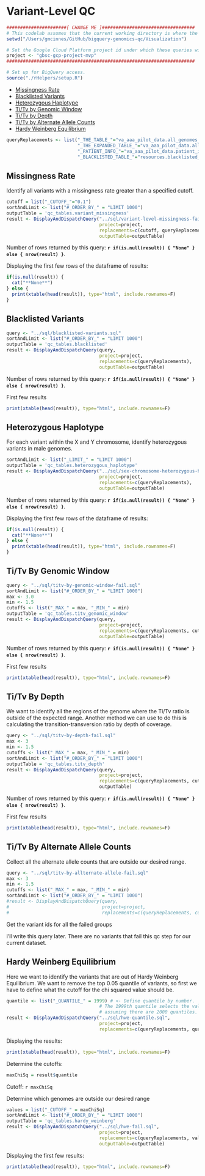 <!-- R Markdown Documentation, DO NOT EDIT THE PLAIN MARKDOWN VERSION OF THIS FILE -->

<!-- Copyright 2015 Google Inc. All rights reserved. -->

<!-- Licensed under the Apache License, Version 2.0 (the "License"); -->
<!-- you may not use this file except in compliance with the License. -->
<!-- You may obtain a copy of the License at -->

<!--     http://www.apache.org/licenses/LICENSE-2.0 -->

<!-- Unless required by applicable law or agreed to in writing, software -->
<!-- distributed under the License is distributed on an "AS IS" BASIS, -->
<!-- WITHOUT WARRANTIES OR CONDITIONS OF ANY KIND, either express or implied. -->
<!-- See the License for the specific language governing permissions and -->
<!-- limitations under the License. -->

# Variant-Level QC

```r
######################[ CHANGE ME ]##################################
# This codelab assumes that the current working directory is where the Rmd file resides.
setwd("/Users/gmcinnes/GitHub/bigquery-genomics-qc/Visualization")

# Set the Google Cloud Platform project id under which these queries will run.
project <- "gbsc-gcp-project-mvp"
#####################################################################
```

```r
# Set up for BigQuery access.
source("./rHelpers/setup.R")
```

* [Missingness Rate](#missingness-rate)
* [Blacklisted Variants](#blacklisted-variants)
* [Heterozygous Haplotype](#heterozygous-haplotype)
* [Ti/Tv by Genomic Window](#titv-by-genomic-window)
* [Ti/Tv by Depth](#titv-by-depth)
* [Ti/Tv by Alternate Allele Counts](#titv-by-alternate-allele-counts)
* [Hardy Weinberg Equilibrium](#hardy-weinberg-equilibrium)

```r
queryReplacements <- list("_THE_TABLE_"="va_aaa_pilot_data.all_genomes_gvcfs_20150514",
                          "_THE_EXPANDED_TABLE_"="va_aaa_pilot_data.all_genomes_expanded_vcfs_java3",
                          "_PATIENT_INFO_"="va_aaa_pilot_data.patient_info",
                          "_BLACKLISTED_TABLE_"="resources.blacklisted_positions")
```

## Missingness Rate

Identify all variants with a missingness rate greater than a specified cutoff.

```r
cutoff = list("_CUTOFF_"="0.1")
sortAndLimit <- list("#_ORDER_BY_" = "LIMIT 1000")
outputTable = 'qc_tables.variant_missingness'
result <- DisplayAndDispatchQuery("../sql/variant-level-missingness-fail.sql",
                                  project=project,
                                  replacements=c(cutoff, queryReplacements),
                                  outputTable=outputTable)
```
Number of rows returned by this query: **`r if(is.null(result)) { "None" } else { nrow(result) }`**.

Displaying the first few rows of the dataframe of results:
```r
if(is.null(result)) { 
  cat("**None**") 
} else {
  print(xtable(head(result)), type="html", include.rownames=F)
}
```

## Blacklisted Variants

```r
query <- "../sql/blacklisted-variants.sql"
sortAndLimit <- list("#_ORDER_BY_" = "LIMIT 1000")
outputTable = 'qc_tables.blacklisted'
result <- DisplayAndDispatchQuery(query,
                                  project=project,
                                  replacements=c(queryReplacements),
                                  outputTable=outputTable)
```

Number of rows returned by this query: **`r if(is.null(result)) { "None" } else { nrow(result) }`**.

First few results
```r
print(xtable(head(result)), type="html", include.rownames=F)
```

## Heterozygous Haplotype
For each variant within the X and Y chromosome, identify heterozygous variants in male genomes.

```r
sortAndLimit <- list("_LIMIT_" = "LIMIT 1000")
outputTable = 'qc_tables.heterozygous_haplotype'
result <- DisplayAndDispatchQuery("../sql/sex-chromosome-heterozygous-haplotypes.sql",
                                  project=project,
                                  replacements=c(queryReplacements),
                                  outputTable=outputTable)
```
Number of rows returned by this query: **`r if(is.null(result)) { "None" } else { nrow(result) }`**.

Displaying the first few rows of the dataframe of results:
```r
if(is.null(result)) { 
  cat("**None**") 
} else {
  print(xtable(head(result)), type="html", include.rownames=F)
}
```

## Ti/Tv By Genomic Window
```r
query <- "../sql/titv-by-genomic-window-fail.sql"
sortAndLimit <- list("#_ORDER_BY_" = "LIMIT 1000")
max <- 3.0
min <- 1.5
cutoffs <- list("_MAX_" = max, "_MIN_" = min)
outputTable = 'qc_tables.titv_genomic_window'
result <- DisplayAndDispatchQuery(query,
                                  project=project,
                                  replacements=c(queryReplacements, cutoffs),
                                  outputTable=outputTable)
```

Number of rows returned by this query: **`r if(is.null(result)) { "None" } else { nrow(result) }`**.

First few results
```r
print(xtable(head(result)), type="html", include.rownames=F)
```

## Ti/Tv By Depth

We want to identify all the regions of the genome where the Ti/Tv ratio is outside of the expected range.  Another method we can use to do this is calculating the transition-transversion ratio by depth of coverage.  
```r
query <- "../sql/titv-by-depth-fail.sql"
max <- 3
min <- 1.5
cutoffs <- list("_MAX_" = max, "_MIN_" = min)
sortAndLimit <- list("#_ORDER_BY_" = "LIMIT 1000")
outputTable = 'qc_tables.titv_depth'
result <- DisplayAndDispatchQuery(query,
                                  project=project,
                                  replacements=c(queryReplacements, cutoffs),
                                  outputTable)
```

Number of rows returned by this query: **`r if(is.null(result)) { "None" } else { nrow(result) }`**.

First few results
```r
print(xtable(head(result)), type="html", include.rownames=F)
```


## Ti/Tv By Alternate Allele Counts
Collect all the alternate allele counts that are outside our desired range.
```r
query <- "../sql/titv-by-allternate-allele-fail.sql"
max <- 3
min <- 1.5
cutoffs <- list("_MAX_" = max, "_MIN_" = min)
sortAndLimit <- list("#_ORDER_BY_" = "LIMIT 1000")
#result <- DisplayAndDispatchQuery(query,
#                                  project=project,
#                                  replacements=c(queryReplacements, cutoffs, sortAndLimit))
```

Get the variant ids for all the failed groups


I'll write this query later.  There are no variants that fail this qc step for our current dataset.

## Hardy Weinberg Equilibrium

Here we want to identify the variants that are out of Hardy Weinberg Equilibrium.  We want to remove the top 0.05 quantile of variants, so first we have to define what the cutoff for the chi squared value should be.
```r
quantile <- list("_QUANTILE_" = 1999) # <- Define quantile by number. 
                                  # The 1999th quantile selects the value that partitions the top 0.05% of values, 
                                  # assuming there are 2000 quantiles.
result <- DisplayAndDispatchQuery("../sql/hwe-quantile.sql",
                                  project=project,
                                  replacements=c(queryReplacements, quantile))
```

Displaying the results:
```r
print(xtable(head(result)), type="html", include.rownames=F)
```

Determine the cutoffs:
```r
maxChiSq = result$quantile
```
Cutoff: `r maxChiSq`

Determine which genomes are outside our desired range
```r
values = list("_CUTOFF_" = maxChiSq)
sortAndLimit <- list("#_ORDER_BY_" = "LIMIT 1000")
outputTable = 'qc_tables.hardy_weinberg'
result <- DisplayAndDispatchQuery("../sql/hwe-fail.sql",
                                  project=project,
                                  replacements=c(queryReplacements, values),
                                  outputTable=outputTable)
```

Displaying the first few results:
```r
print(xtable(head(result)), type="html", include.rownames=F)
```







